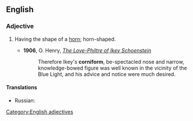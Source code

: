 ==English==

===Adjective===
{{en-adj}}

# {{rfquote-sense}} Having the shape of a [[horn]]; horn-shaped.
#*'''1906''', O. Henry, ''[[s:The Love-Philtre of Ikey Schoenstein|The Love-Philtre of Ikey Schoenstein]]''
#*:Therefore Ikey's '''corniform''', be-spectacled nose and narrow, knowledge-bowed figure was well known in the vicinity of the Blue Light, and his advice and notice were much desired.
====Translations====
{{trans-top|horn-shaped}}
* Russian: {{t-|ru|рогоподобный|m|tr=rogopodóbnyj|sc=Cyrl}}
{{trans-mid}}
{{trans-bottom}}

{{Webster 1913}}
[[Category:English adjectives]]